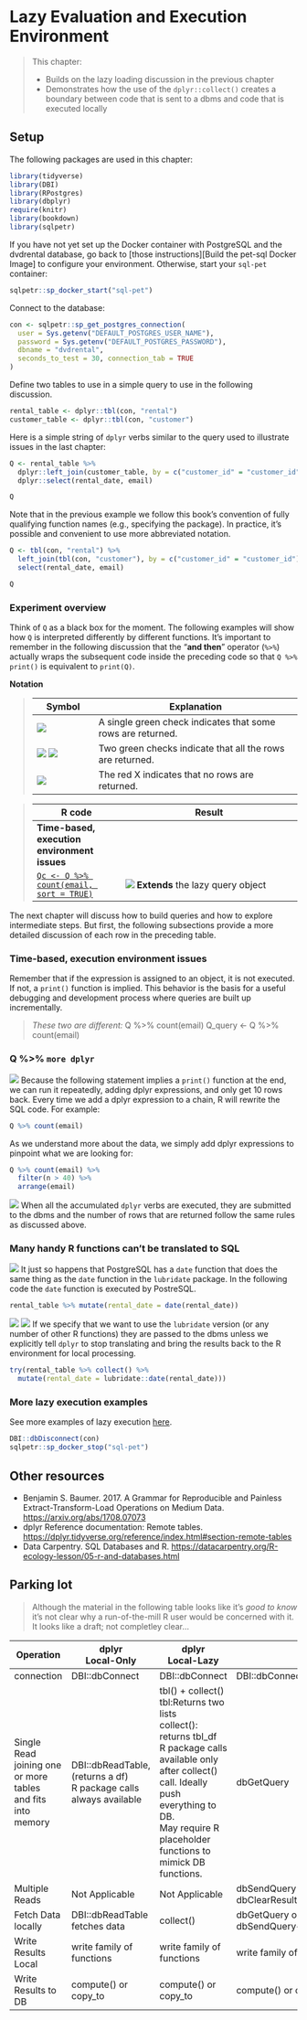 # Lazy Evaluation and Execution Environment {#chapter_lazy-evaluation-and-timing}

> This chapter:
> 
> * Builds on the lazy loading discussion in the previous chapter
> * Demonstrates how the use of the `dplyr::collect()` creates a boundary between code that is sent to a dbms and code that is executed locally

## Setup

The following packages are used in this chapter:
```r
library(tidyverse)
library(DBI)
library(RPostgres)
library(dbplyr)
require(knitr)
library(bookdown)
library(sqlpetr)
```
If you have not yet set up the Docker container with PostgreSQL and the dvdrental database, go back to [those instructions][Build the pet-sql Docker Image] to configure your environment. Otherwise, start your `sql-pet` container:
```r
sqlpetr::sp_docker_start("sql-pet")
```
Connect to the database:
```r
con <- sqlpetr::sp_get_postgres_connection(
  user = Sys.getenv("DEFAULT_POSTGRES_USER_NAME"),
  password = Sys.getenv("DEFAULT_POSTGRES_PASSWORD"),
  dbname = "dvdrental",
  seconds_to_test = 30, connection_tab = TRUE
)
```
Define two tables to use in a simple query to use in the following discussion.
```r
rental_table <- dplyr::tbl(con, "rental")
customer_table <- dplyr::tbl(con, "customer")
```

Here is a simple string of `dplyr` verbs similar to the query used to illustrate issues in the last chapter:

```r
Q <- rental_table %>%
  dplyr::left_join(customer_table, by = c("customer_id" = "customer_id")) %>%
  dplyr::select(rental_date, email)

Q
```
Note that in the previous example we follow this book's convention of fully qualifying function names (e.g., specifying the package).  In practice, it's possible and convenient to use more abbreviated notation.
```r
Q <- tbl(con, "rental") %>%
  left_join(tbl(con, "customer"), by = c("customer_id" = "customer_id")) %>%
  select(rental_date, email)

Q
```

### Experiment overview
Think of `Q` as a black box for the moment.  The following examples will show how `Q` is interpreted differently by different functions. It's important to remember in the following discussion that the "**and then**" operator (`%>%`) actually wraps the subsequent code inside the preceding code so that `Q %>% print()` is equivalent to `print(Q)`.

**Notation**

> |Symbol|Explanation
> |----|-------------
> | ![](screenshots/green-check.png)| A single green check indicates that some rows are returned. <br>
> | ![](screenshots/green-check.png) ![](screenshots/green-check.png)| Two green checks indicate that all the rows are returned.
> | ![](screenshots/red-x.png) |The red X indicates that no rows are returned.
>


> R code | Result 
> -------| --------------
> **Time-based, execution environment issues** | 
> [`Qc <- Q %>% count(email, sort = TRUE)`](#lazy_q_build) | ![](screenshots/red-x.png) **Extends** the lazy query object
> 
> 

The next chapter will discuss how to build queries and how to explore intermediate steps. But first, the following subsections provide a more detailed discussion of each row in the preceding table.


### Time-based, execution environment issues

Remember that if the expression is assigned to an object, it is not executed.  If not, a `print()` function is implied. This behavior is the basis for a useful debugging and development process where queries are built up incrementally.

> *These two are different:*
> Q %>% count(email) 
> Q_query <- Q %>% count(email) 
>

### Q %>% `more dplyr` {#lazy_q_build}

![](screenshots/green-check.png) Because the following statement implies a `print()` function at the end, we can run it repeatedly, adding dplyr expressions, and only get 10 rows back.  Every time we add a dplyr expression to a chain, R will rewrite the SQL code.  For example:
```r
Q %>% count(email) 
```
As we understand more about the data, we simply add dplyr expressions to pinpoint what we are looking for:
```r
Q %>% count(email) %>% 
  filter(n > 40) %>% 
  arrange(email)
```

![](screenshots/green-check.png) When all the accumulated `dplyr` verbs are executed, they are submitted to the dbms and the number of rows that are returned follow the same rules as discussed above.

### Many handy R functions can't be translated to SQL

![](screenshots/green-check.png) It just so happens that PostgreSQL has a `date` function that does the same thing as the `date` function in the `lubridate` package.  In the following code the `date` function is executed by PostreSQL.
```r
rental_table %>% mutate(rental_date = date(rental_date))
```
![](screenshots/green-check.png) ![](screenshots/green-check.png) If we specify that we want to use the `lubridate` version (or any number of other R functions) they are passed to the dbms unless we explicitly tell `dplyr` to stop translating and bring the results back to the R environment for local processing.
```r
try(rental_table %>% collect() %>% 
  mutate(rental_date = lubridate::date(rental_date)))
```


### More lazy execution examples

See more examples of lazy execution [here](https://datacarpentry.org/R-ecology-lesson/05-r-and-databases.html).

```r
DBI::dbDisconnect(con)
sqlpetr::sp_docker_stop("sql-pet")
```


## Other resources

* Benjamin S. Baumer. 2017. A Grammar for Reproducible and Painless Extract-Transform-Load Operations on Medium Data. [https://arxiv.org/abs/1708.07073](https://arxiv.org/abs/1708.07073) 
* dplyr Reference documentation: Remote tables. [https://dplyr.tidyverse.org/reference/index.html#section-remote-tables](https://dplyr.tidyverse.org/reference/index.html#section-remote-tables)
* Data Carpentry. SQL Databases and R. [https://datacarpentry.org/R-ecology-lesson/05-r-and-databases.html](https://datacarpentry.org/R-ecology-lesson/05-r-and-databases.html)

## Parking lot

> Although the material in the following table looks like it's *good to know* it's not clear why a run-of-the-mill R user would be concerned with it.  It looks like a draft; not completley clear...

|Operation    |dplyr<br>Local-Only|dplyr<br>Local-Lazy|SQL
|-------------|-------------------|-------------------|----------------
|connection|DBI::dbConnect|DBI::dbConnect|DBI::dbConnect
|Single Read joining one or more tables<br>and fits into memory|DBI::dbReadTable, (returns a df)<br>R package calls always available|tbl() + collect()<br>tbl:Returns two lists<br> collect(): returns tbl_df<br>R package calls available only after collect() call.  Ideally push everything to DB.<br>May require R placeholder functions to mimick DB functions.|dbGetQuery
|Multiple Reads|Not Applicable|Not Applicable|dbSendQuery + dbFetch + dbClearResult
|Fetch Data locally|DBI::dbReadTable fetches data|collect()|dbGetQuery or dbSendQuery+dbFetch+dbClearResult|dbGetQuery or dbSendQuery + dbFetch
|Write Results Local|write family of functions|write family of functions|write family of functions
|Write Results to DB|compute() or copy_to|compute() or copy_to|compute() or copy_to

